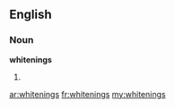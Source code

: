 ==English==
===Noun===
'''whitenings'''
#{{plural of|[[whitening]]}}

[[ar:whitenings]]
[[fr:whitenings]]
[[my:whitenings]]